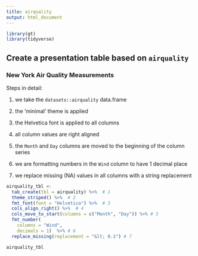 ```yaml
---
title: airquality
output: html_document
---
```


```r
library(gt)
library(tidyverse)
```


## Create a presentation table based on `airquality`

### New York Air Quality Measurements

Steps in detail:

 1. we take the `datasets::airquality` data.frame
 
 2. the 'minimal' theme is applied
 
 3. the Helvetica font is applied to all columns
 
 4. all column values are right aligned
 
 5. the `Month` and `Day` columns are moved to the beginning of the column series
 
 6. we are formatting numbers in the `Wind` column to have 1 decimal place
 
 7. we replace missing (NA) values in all columns with a string replacement

```r
airquality_tbl <-
  tab_create(tbl = airquality) %>%  # 1
  theme_striped() %>%  # 2
  fmt_font(font = "Helvetica") %>%  # 3
  cols_align_right() %>%  # 4
  cols_move_to_start(columns = c("Month", "Day")) %>% # 5
  fmt_number(
    columns = "Wind",
    decimals = 1)  %>% # 6
  replace_missing(replacement = "&lt; 0.1") # 7
```

```r
airquality_tbl
```
